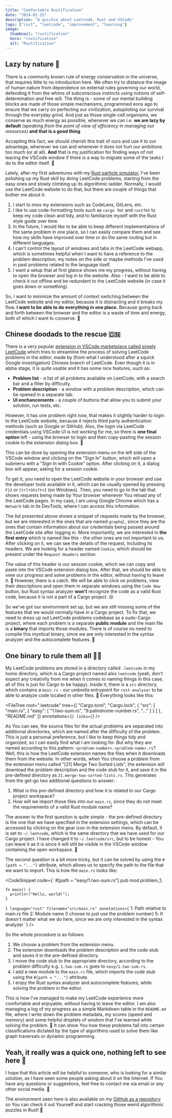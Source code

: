 ```yaml
---
title: "Comfortable Rustification"
date: "2024-01-25"
description: "A quickie about Leetcode, Rust and VSCode"
tags: ["rust", "leetcode", "improvement", "learning"]
image:
  thumbnail: "rustification"
  hero: "rustification"
  alt: "Rustification"
---
```


## Lazy by nature 🦥

There is a commonly known rule of energy conservation in the universe, that requires little to no introduction here.
We often try to distance the image of human nature from dependence on external rules governing our world,
defending it from the whims of subconscious instincts using notions of self-determination and free will.
The thing is - some of our mental building blocks are made of those simple mechanisms, programmed eons ago
to ensure that we carry on perfecting our civilization, autopiloting our survival through the everyday grind.
And just as those single-cell organisms, we conserve as much energy as possible, whenever we can i.e. **we are lazy
by default** *(speaking from the point of view of efficiency in managing our resources)* **and that is a good thing**.

Accepting this fact, we should cherish this trait of ours and use it to our advantage, whenever we can and whenever
it does not hurt our ambitions too much (or at all). **And** that is my justification for finding ways of not leaving
the VSCode window if there is a way to migrate some of the tasks I do to the editor itself. 🤷

Lately, after my first adventures with my [Rust particle simulator],
I've been polishing up my Rust skill by doing LeetCode problems, starting from the easy ones and slowly climbing
up its algorithmic ladder. Normally, I would use the LeetCode website to do that, but there are couple of things that
bother me about it:

1. I start to miss my extensions such as CodeLens, GitLens, etc.
2. I like to use code-formatting tools such as `cargo fmt` and `rustfmt` to keep my code clean and tidy, and
   to familiarize myself with the Rust style guide over time.
3. In the future, I would like to be able to keep different implementations of the same problem in one place, so I can
   easily compare them and see how my skills have improved over time or do the same routing but in different languages.
4. I can't control the layout of windows and tabs in the LeetCode webapp, which is sometimes helpful when I want to
   have a reference to the problem description, my notes on the side or maybe methods I've used in past problems
   related to the language itself.
5. I want a setup that at first glance shows me my progress, without having to open the browser and log in to the
   website. Also - I want to be able to check it out offline and be redundant to the LeetCode website (in case it
    goes down or something).

So, I want to minimize the amount of context switching between the LeetCode website and my editor, because it is
distracting and it breaks my flow. **I want to be able to do everything in one place.** Because going back and forth
between the browser and the editor is a waste of time and energy, both of which I want to conserve. 🔌

## Chinese doodads to the rescue 🇨🇳

There is a very popular [extension in VSCode marketplace called simply LeetCode] which tries to streamline the process
of solving LeetCode problems in the editor, made by (from what I understood after a squick Google investigation)
Chinese branch of LeetCode. Even though it is in alpha stage, it is quite usable and it has some nice features, such as:

- **Problem list** - a list of all problems available on LeetCode, with a search bar and a filter by difficulty.
- **Problem description** - a window with a problem description, which can be opened in a separate tab.
- **UI enchancements** - a couple of buttons that allow you to submit your solution, run tests, etc.

<CaptionedImage
  src="/assets/images/leetcode_ext.png"
  alt="A very nice extension with a **very** important disclaimer (excuse my Polish in the screenshot 😅)"
  height="400"
/>

However, it has one problem right now, that makes it slightly harder to login to the LeetCode website, because it
rejects third party authentication methods (such as Google or GitHub). Also, the login via LeetCode credentials
using VSCode UI is not working for me, so there is **one final option** left - using the browser to login and
then copy-pasting the session cookie to the extension dialog box. 🍪

This can be done by opening the extension menu on the left side of the VSCode window and clicking on the
"Sign In" button, which will open a submenu with a "Sign In with Cookie" option. After clicking on it, a dialog
box will appear, asking for a session cookie.

<CaptionedImage
  src="/assets/images/leetcode_login.png"
  alt="Step-by-step login process (You can even see this article in the background! 🤯)"
  height="400"
/>

To get it, you need to open the LeetCode website in your browser and use the developer tools available in it,
which can be usually opened by pressing `F12` or `Ctrl+Shift+I` (on Windows). Then, you need to go to the
tab that shows requests being made by Your browser whenever You reload any of the LeetCode pages. In my case,
I am using Google Chrome which has a `Network` tab in its DevTools, where I can access this information.

<CaptionedImage
  src="/assets/images/leetcode_network.png"
  alt="A list of HTTP requests made by the browser, visible in Google Chrome DevTools"
  height="300"
/>

The list presented above shows a snippet of requests made by the browser, but we are interested in the ones that are
named `graphql`, since they are the ones that contain information about our credentials being passed around the 
LeetCode site after logging in. More importantly, we are interested in **the first entry** which is named like this -
the other ones are not important to us. After clicking on it, we can see the details of the request, including
its headers. We are looking for a header named `Cookie`, which should be present under the `Request Headers` section. 

<CaptionedImage
  src="/assets/images/leetcode_cookie.png"
  alt="LeetCode session cookie, visible in Google Chrome DevTools"
  height="200"
/>

The value of this header is our session cookie, which we can copy and paste into the VSCode extension dialog box.
After that, we should be able to view our progress and solve problems in the editor, without having to leave it. 🎉
However, there is a catch. We will be able to click on problems, view their descriptions and open them in separate
windows using the `Code Now` button, but Rust syntax analyzer **won't** recognize the code as a valid Rust code,
because it is not a part of a Cargo project. 😢

<CaptionedImage
  src="/assets/images/leetcode_initial_env.png"
  alt="As You can see, no autocomplete shows up, even though Rust should know it its an `Option` variable"
  height="700"
/>

So we've got our environment set up, but we are still missing some of the features that we would normally have
in a Cargo project. To fix that, we need to dress up out LeetCode problems codebase as a sudo-Cargo project,
where each problem is a separate **public module** and the main file is a **binary** that imports those modules.
There is of course no need to compile this mystical binary, since we are only interested in the syntax analyzer
and the autocomplete features. 🧙

## One binary to rule them all 💍🦀

<StyledSVG
  src='images/ring'
  alt='One ring'
  class='invert grayscale w-11/12 mx-auto my-8 h-52 lg:h-96'
/>

My LeetCode problems are stored in a directory called `.leetcode` in my home directory, which is a Cargo project
named also `leetcode` (yeah, don't expect any creativity from me when it comes to naming things in this case,
all of this is just for Cargo to be happy). Inside it, there is a `src` directory, which contains a `main.rs` -
our umbrella entrypoint for `rust-analyzer` to be able to analyze code located in other files. 📁
Everything looks like this:

<FileTree
  root=".leetcode"
  tree={[
    "Cargo.toml",
    "Cargo.lock",
    {
      "src": [
        "main.rs",
        {
          "easy": [
            "1.two-sum.rs",
            "9.palindrome-number.rs",
            "..."
          ]
        }
      ]
    },
    "README.md"
  ]}
  annotations={``}
  links={``}
/>

As You can see, the source files for the actual problems are separated into additional directories, which are
named after the difficulty of the problem. This is just a personal preference, but I like to keep things tidy
and organized, so I can easily find what I am looking for. But why they are named according to this pattern:
`<problem-number>.<problem-name>.rs`? Well, this is how the LeetCode extension names the files when it downloads
them from the website. In other words, when You choose a problem from the extension menu called
"[21] Merge Two Sorted Lists", the extension will download the problem description and the code stub for it, and save it
in the pre-defined directory as `21.merge-two-sorted-lists.rs`. This generates from the get-go two additional questions
to answer:

1. What is this pre-defined directory and how it is related to our Cargo project workspace?
2. How will we import those files into our `main.rs`, since they do not meet the requirements of a valid Rust module name?

The answer to the first question is quite simple - the pre-defined directory is the one that we have specified in the
extension settings, which can be accessed by clicking on the gear icon in the extension menu. By default, it is set
to `~/.leetcode`, which is the same directory that we have used for our Cargo project. I have changed it to `~/.leetcode/src`,
but to be honest - You can leave it as it is since it will still be visible in the VSCode window containing the
open workspace. 🤷

The second question is a bit more tricky, but it can be solved by using the `#[path = "..."]` attribute, which
allows us to specify the path to the file that we want to import. This is how the `main.rs` looks like:

<CodeSnippet
  code={`
    #[path = "easy/1.two-sum.rs"]
    pub mod problem_1;

    fn main() {
      println!("Hello, world!");
    }
  `}
  language="rust"
  filename="src/main.rs"
  annotations={`
    1: Path relative to main.rs file
    2: Module name (I choose to just use the problem number)
    5: It doesn't matter what we do here, since we are only interested in the syntax analyzer
  `}
/>

So the whole procedure is as follows:

1. We choose a problem from the extension menu.
2. The extension downloads the problem description and the code stub and saves it in the pre-defined directory.
3. I move the code stub to the appropriate directory, according to the problem difficulty e.g. `1.two-sum.rs` goes to `easy/1.two-sum.rs`.
4. I add a new module to the `main.rs` file, which imports the code stub using the `#[path = "..."]` attribute.
5. I enjoy the Rust syntax analyzer and autocomplete features, while solving the problem in the editor.

<CaptionedImage
  src="/assets/images/leetcode_final.png"
  alt="As You can see, the autocomplete works and the syntax analyzer is happy 🎉"
  height="700"
/>

This is how I've managed to make my LeetCode experience more comfortable and enjoyable, without having to leave
the editor. I am also managing a log of my progress as a simple Markdown table in the `README.md` file, where I
write down the problem metadata, my scores (speed and memory) and some helpful droplets of wisdom that I've learned
while solving the problem. 📝 It can show You how these problems fall into certain classifications dictated by
the type of algorithms used to solve them like graph traversals or dynamic programming.

## Yeah, it really was a quick one, nothing left to see here 🤷

I hope that this article will be helpful to someone, who is looking for a similar solution, as I have seen
some people asking about it on the Internet. If You have any questions or suggestions, feel free to contact me
via email or any other social media. 📧

The environment seen here is also available on my [GitHub as a repository] so You can check it out Yourself
and start cracking those weird algorithmic puzzles in Rust! 🦀

[Rust particle simulator]: https://kamilrybacki.gda.pl/posts/particles_of_rust_one/
[extension in VSCode marketplace called simply LeetCode]: https://marketplace.visualstudio.com/items?itemName=LeetCode.vscode-leetcode
[GitHub as a repository]: https://github.com/kamilrybacki/RustyLeetcode
